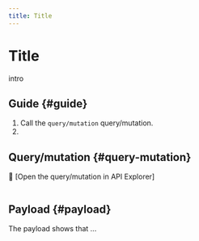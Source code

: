 ```yaml
---
title: Title
---
```


# Title

intro

## Guide {#guide}

1. Call the `query/mutation` query/mutation.
1. 

## Query/mutation {#query-mutation}

🔎 [Open the query/mutation in API Explorer]

```graphql {3} showLineNumbers

```

## Payload {#payload}

The payload shows that ...

```json {7} showLineNumbers

```